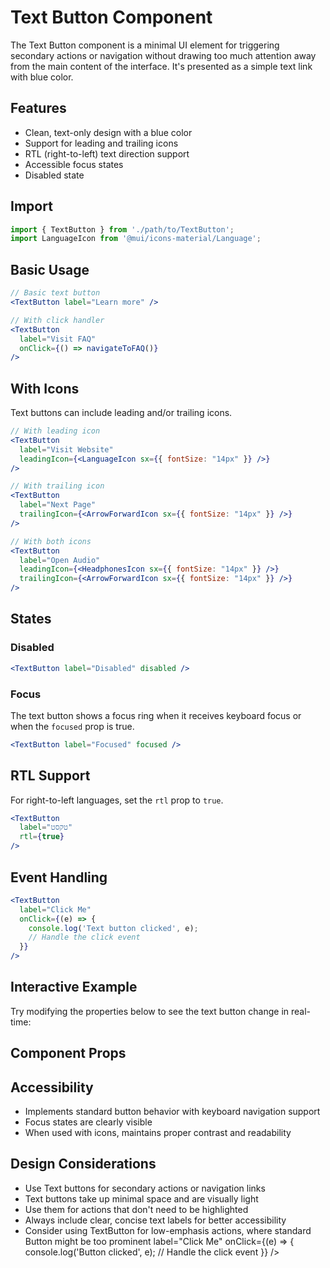 
<Meta of={TextButtonStories} title="Components/Button/TextButton/Documentation" />

# Text Button Component

The Text Button component is a minimal UI element for triggering secondary actions or navigation without drawing too much attention away from the main content of the interface. It's presented as a simple text link with blue color.

## Features

- Clean, text-only design with a blue color
- Support for leading and trailing icons
- RTL (right-to-left) text direction support
- Accessible focus states
- Disabled state

## Import

```jsx
import { TextButton } from './path/to/TextButton';
import LanguageIcon from '@mui/icons-material/Language';
```

## Basic Usage

```jsx
// Basic text button
<TextButton label="Learn more" />

// With click handler
<TextButton 
  label="Visit FAQ" 
  onClick={() => navigateToFAQ()} 
/>
```

## With Icons

Text buttons can include leading and/or trailing icons.

```jsx
// With leading icon
<TextButton 
  label="Visit Website" 
  leadingIcon={<LanguageIcon sx={{ fontSize: "14px" }} />} 
/>

// With trailing icon
<TextButton 
  label="Next Page" 
  trailingIcon={<ArrowForwardIcon sx={{ fontSize: "14px" }} />} 
/>

// With both icons
<TextButton 
  label="Open Audio" 
  leadingIcon={<HeadphonesIcon sx={{ fontSize: "14px" }} />}
  trailingIcon={<ArrowForwardIcon sx={{ fontSize: "14px" }} />}
/>
```

## States

### Disabled

```jsx
<TextButton label="Disabled" disabled />
```

### Focus

The text button shows a focus ring when it receives keyboard focus or when the `focused` prop is true.

```jsx
<TextButton label="Focused" focused />
```

## RTL Support

For right-to-left languages, set the `rtl` prop to `true`.

```jsx
<TextButton 
  label="טקסט" 
  rtl={true} 
/>
```

## Event Handling

```jsx
<TextButton 
  label="Click Me" 
  onClick={(e) => {
    console.log('Text button clicked', e);
    // Handle the click event
  }} 
/>
```

## Interactive Example

Try modifying the properties below to see the text button change in real-time:

<Canvas>
  <Story of={TextButtonStories.Interactive} />
</Canvas>

## Component Props

<Controls />

## Accessibility

- Implements standard button behavior with keyboard navigation support
- Focus states are clearly visible
- When used with icons, maintains proper contrast and readability

## Design Considerations

- Use Text buttons for secondary actions or navigation links
- Text buttons take up minimal space and are visually light
- Use them for actions that don't need to be highlighted
- Always include clear, concise text labels for better accessibility
- Consider using TextButton for low-emphasis actions, where standard Button might be too prominent
  label="Click Me" 
  onClick={(e) => {
    console.log('Button clicked', e);
    // Handle the click event
  }} 
/>
```